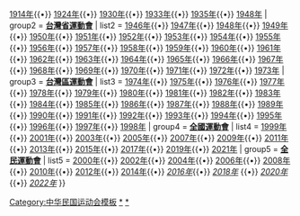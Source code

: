 {{Navbox
| name = 中華民國全國運動會
| title = [[中華民國全國運動會]]及系列賽事
| titlestyle = background:#BFD7FF
| groupstyle = text-align:center; background:#BFD7FF

| group1 = '''大陸時期'''
| list1 = [[全国学校区分队第一次体育同盟会|1910年]]{{•}} [[1914年中華民國全國運動會|1914年]]{{•}} [[1924年中華民國全國運動會|1924年]]{{•}} [[1930年中華民國全國運動會|1930年]]{{•}} [[1933年中華民國全國運動會|1933年]]{{•}} [[1935年中華民國全國運動會|1935年]]{{•}} [[1948年中華民國全國運動會|1948年]]
| group2 = '''[[台灣省運動會]]'''
| list2 = [[1946年台灣省運動會|1946年]]{{•}} [[1947年台灣省運動會|1947年]]{{•}} [[1948年台灣省運動會|1948年]]{{•}} [[1949年台灣省運動會|1949年]]{{•}} [[1950年台灣省運動會|1950年]]{{•}} [[1951年台灣省運動會|1951年]]{{•}} [[1952年台灣省運動會|1952年]]{{•}} [[1953年台灣省運動會|1953年]]{{•}} [[1954年台灣省運動會|1954年]]{{•}} [[1955年台灣省運動會|1955年]]{{•}} [[1956年台灣省運動會|1956年]]{{•}} [[1957年台灣省運動會|1957年]]{{•}} [[1958年台灣省運動會|1958年]]{{•}} [[1959年台灣省運動會|1959年]]{{•}} [[1960年台灣省運動會|1960年]]{{•}} [[1961年台灣省運動會|1961年]]{{•}} [[1962年台灣省運動會|1962年]]{{•}} [[1963年台灣省運動會|1963年]]{{•}} [[1964年台灣省運動會|1964年]]{{•}} [[1965年台灣省運動會|1965年]]{{•}} [[1966年台灣省運動會|1966年]]{{•}} [[1967年台灣省運動會|1967年]]{{•}} [[1968年台灣省運動會|1968年]]{{•}} [[1969年台灣省運動會|1969年]]{{•}} [[1970年台灣省運動會|1970年]]{{•}} [[1971年台灣省運動會|1971年]]{{•}} [[1972年台灣省運動會|1972年]]{{•}} [[1973年台灣省運動會|1973年]]
| group3 = '''[[台灣區運動會]]'''
| list3 = [[1974年台灣區運動會|1974年]]{{•}} [[1975年台灣區運動會|1975年]]{{•}} [[1976年台灣區運動會|1976年]]{{•}} [[1977年台灣區運動會|1977年]]{{•}} [[1978年台灣區運動會|1978年]]{{•}} [[1979年台灣區運動會|1979年]]{{•}} [[1980年台灣區運動會|1980年]]{{•}} [[1981年台灣區運動會|1981年]]{{•}} [[1982年台灣區運動會|1982年]]{{•}} [[1983年台灣區運動會|1983年]]{{•}} [[1984年台灣區運動會|1984年]]{{•}} [[1985年台灣區運動會|1985年]]{{•}} [[1986年台灣區運動會|1986年]]{{•}} [[1987年台灣區運動會|1987年]]{{•}} [[1988年台灣區運動會|1988年]]{{•}} [[1989年台灣區運動會|1989年]]{{•}} [[1990年台灣區運動會|1990年]]{{•}} [[1991年台灣區運動會|1991年]]{{•}} [[1992年台灣區運動會|1992年]]{{•}} [[1993年台灣區運動會|1993年]]{{•}} [[1994年台灣區運動會|1994年]]{{•}} [[1995年台灣區運動會|1995年]]{{•}} [[1996年台灣區運動會|1996年]]{{•}} [[1997年台灣區運動會|1997年]]{{•}} [[1998年台灣區運動會|1998年]]
| group4 = '''[[中华民国全国运动会|全國運動會]]'''
| list4 = [[1999年中華民國全國運動會|1999年]]{{•}} [[2001年中華民國全國運動會|2001年]]{{•}} [[2003年中華民國全國運動會|2003年]]{{•}} [[2005年中華民國全國運動會|2005年]]{{•}} [[2007年中華民國全國運動會|2007年]]{{•}} [[2009年中華民國全國運動會|2009年]]{{•}} [[2011年中華民國全國運動會|2011年]]{{•}} [[中華民國102年全國運動會|2013年]]{{•}} [[2015年中華民國全國運動會|2015年]]{{•}} [[2017年中華民國全國運動會|2017年]]{{•}} [[2019年中華民國全國運動會|2019年]]{{•}} [[2021年中華民國全國運動會|2021年]]
| group5 = '''[[中華民國全民運動會|全民運動會]]'''
| list5 = [[2000年中華民國全民運動會|2000年]]{{•}} [[2002年中華民國全民運動會|2002年]]{{•}} [[2004年中華民國全民運動會|2004年]]{{•}} [[2006年中華民國全民運動會|2006年]]{{•}} [[2008年中華民國全民運動會|2008年]]{{•}} [[2010年中華民國全民運動會|2010年]]{{•}} [[2012年中華民國全民運動會|2012年]]{{•}} [[2014年中華民國全民運動會|2014年]]{{•}} ''[[2016年中華民國全民運動會|2016年]]''{{•}} ''[[2018年中華民國全民運動會|2018年]]''
{{•}} ''[[2020年中華民國全民運動會|2020年]]''{{•}} ''[[2022年中華民國全民運動會|2022年]]''
}}<noinclude>
[[Category:中华民国运动会模板]]
[[Category:中華民國全國運動會|*]]
[[Category:中華民國全民運動會|*]]
</noinclude>